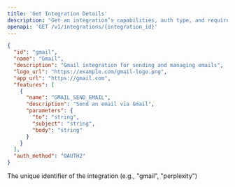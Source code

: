 ```yaml
---
title: 'Get Integration Details'
description: "Get an integration’s capabilities, auth type, and required parameters so you can decide how to connect and display it in your UI."
openapi: 'GET /v1/integrations/{integration_id}'
---
```



<ResponseExample>

```json Response
{
  "id": "gmail",
  "name": "Gmail",
  "description": "Gmail integration for sending and managing emails",
  "logo_url": "https://example.com/gmail-logo.png",
  "app_url": "https://gmail.com",
  "features": [
    {
      "name": "GMAIL_SEND_EMAIL",
      "description": "Send an email via Gmail",
      "parameters": {
        "to": "string",
        "subject": "string",
        "body": "string"
      }
    }
  ],
  "auth_method": "OAUTH2"
}
```

</ResponseExample>

<ParamField header="integration_id" type="string" required>
  The unique identifier of the integration (e.g., "gmail", "perplexity")
</ParamField>
